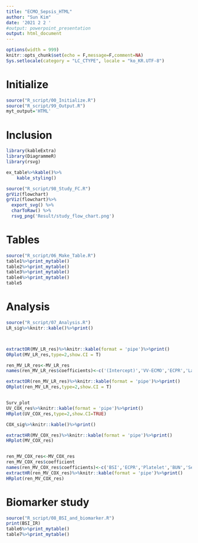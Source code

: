 ```yaml
---
title: "ECMO_Sepsis_HTML"
author: "Sun Kim"
date: '2021 2 2 '
#output: powerpoint_presentation
output: html_document
---
```


```r
options(width = 999)
knitr::opts_chunk$set(echo = F,message=F,comment=NA)
Sys.setlocale(category = "LC_CTYPE", locale = "ko_KR.UTF-8")
```

# Initialize
```r
source("R_script/00_Initialize.R")
source("R_script/99_Output.R")
myt_output='HTML'
```
# Inclusion
```r
library(kableExtra)
library(DiagrammeR)
library(rsvg)

ex_table%>%kable()%>%
    kable_styling()

source("R_script/98_Study_FC.R")
grViz(flowchart)
grViz(flowchart)%>%
  export_svg() %>%
  charToRaw() %>%
  rsvg_png('Result/study_flow_chart.png')

```

# Tables

```r
source("R_script/06_Make_Table.R")
table1%>%print_mytable()
table2%>%print_mytable()
table3%>%print_mytable()
table4%>%print_mytable()
table5
```
# Analysis
```r
source("R_script/07_Analysis.R")
LR_sig%>%knitr::kable()%>%print()



extractOR(MV_LR_res)%>%knitr::kable(format = 'pipe')%>%print()
ORplot(MV_LR_res,type=2,show.CI = T)

ren_MV_LR_res<-MV_LR_res
names(ren_MV_LR_res$coefficients)<-c('(Intercept)','VV-ECMO','ECPR','Lactate at 24hr','CRRT','WBC','BSI','RBC Transfusion','Platelet Transfusion','FFP Transfusion')#,'UTI')

extractOR(ren_MV_LR_res)%>%knitr::kable(format = 'pipe')%>%print()
ORplot(ren_MV_LR_res,type=2,show.CI = T)


Surv_plot
UV_COX_res%>%knitr::kable(format = 'pipe')%>%print()
HRplot(UV_COX_res,type=2,show.CI=TRUE)

COX_sig%>%knitr::kable()%>%print()

extractHR(MV_COX_res)%>%knitr::kable(format = 'pipe')%>%print()
HRplot(MV_COX_res)


ren_MV_COX_res<-MV_COX_res
ren_MV_COX_res$coefficient
names(ren_MV_COX_res$coefficients)<-c('BSI','ECPR','Platelet','BUN','Segmented neutrophil','Lactate at 24hr','CRRT','VV-ECMO')
extractHR(ren_MV_COX_res)%>%knitr::kable(format = 'pipe')%>%print()
HRplot(ren_MV_COX_res)


```


# Biomarker study
```r
source("R_script/08_BSI_and_biomarker.R")
print(BSI_IR)
table6%>%print_mytable()
table7%>%print_mytable()
```

